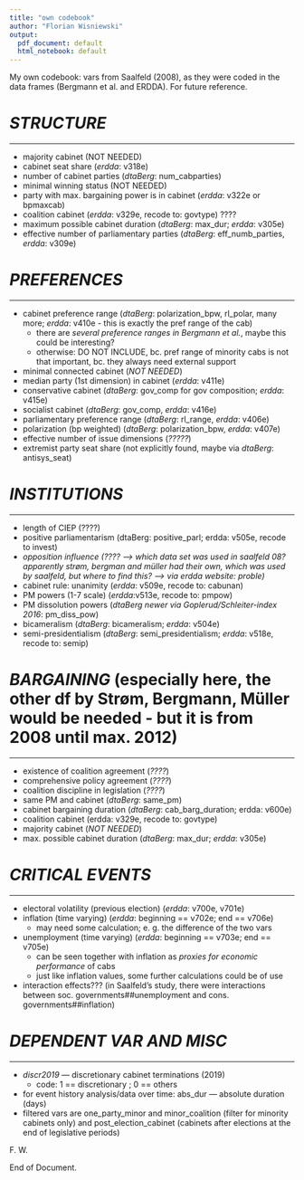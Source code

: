 ```yaml
---
title: "own codebook"
author: "Florian Wisniewski"
output:
  pdf_document: default
  html_notebook: default
---
```


<!-- This is an [R Markdown](http://rmarkdown.rstudio.com) Notebook. When you execute code within the notebook, the results appear beneath the code.  -->

<!-- Try executing this chunk by clicking the *Run* button within the chunk or by placing your cursor inside it and pressing *Cmd+Shift+Enter*.  -->

<!-- Add a new chunk by clicking the *Insert Chunk* button on the toolbar or by pressing *Cmd+Option+I*. -->

<!-- When you save the notebook, an HTML file containing the code and output will be saved alongside it (click the *Preview* button or press *Cmd+Shift+K* to preview the HTML file).  -->

<!-- The preview shows you a rendered HTML copy of the contents of the editor. Consequently, unlike *Knit*, *Preview* does not run any R code chunks. Instead, the output of the chunk when it was last run in the editor is displayed. -->

My own codebook: vars from Saalfeld (2008), as they were coded in the data frames (Bergmann et al. and ERDDA). For future reference.

# ***STRUCTURE***
_______________________________

+ majority cabinet (NOT NEEDED)
+ cabinet seat share (*erdda*: v318e)
+ number of cabinet parties (*dtaBerg*: num_cabparties)
+ minimal winning status (NOT NEEDED)
+ party with max. bargaining power is in cabinet (*erdda*: v322e or bpmaxcab)
+ coalition cabinet (*erdda*: v329e, recode to: govtype) ????
+ maximum possible cabinet duration (*dtaBerg*: max_dur; *erdda*: v305e)
+ effective number of parliamentary parties (*dtaBerg*: eff_numb_parties, *erdda*: v309e)

#######################

# ***PREFERENCES***
_______________________________

+ cabinet preference range (*dtaBerg*: polarization_bpw, rl_polar, many more; *erdda*: v410e - this is exactly the pref range of the cab)
  + there are *several preference ranges in Bergmann et al.*, maybe this could be interesting?
  + otherwise: DO NOT INCLUDE, bc. pref range of minority cabs is not that important, bc. they always need external support

+ minimal connected cabinet (*NOT NEEDED*)
+ median party (1st dimension) in cabinet (*erdda*: v411e)
+ conservative cabinet (*dtaBerg*: gov_comp for gov composition; *erdda*: v415e)
+ socialist cabinet (*dtaBerg*: gov_comp, *erdda*: v416e)
+ parliamentary preference range (*dtaBerg*: rl_range, *erdda*: v406e)
+ polarization (bp weighted) (*dtaBerg*: polarization_bpw, *erdda*: v407e)
+ effective number of issue dimensions (*?????*)
+ extremist party seat share (not explicitly found, maybe via *dtaBerg*: antisys_seat)

#######################

# ***INSTITUTIONS***
_______________________________

+ length of CIEP (????)
+ positive parliamentarism (dtaBerg: positive_parl; erdda: v505e, recode to invest)
+ *opposition influence (???? --> which data set was used in saalfeld 08? apparently strøm, bergman and müller had their own, which was used by saalfeld, but where to find this? --> via erdda website: proble)*
+ cabinet rule: unanimity (*erdda*: v509e, recode to: cabunan)
+ PM powers (1-7 scale) (*erdda*:v513e, recode to: pmpow)
+ PM dissolution powers (*dtaBerg newer via Goplerud/Schleiter-index 2016*: pm_diss_pow)
+ bicameralism (*dtaBerg*: bicameralism; *erdda*: v504e)
+ semi-presidentialism (*dtaBerg*: semi_presidentialism; *erdda*: v518e, recode to: semip)

#######################

# ***BARGAINING*** (especially here, the other df by Strøm, Bergmann, Müller would be needed - but it is from 2008 until max. 2012)
_______________________________

+ existence of coalition agreement (*????*)
+ comprehensive policy agreement (*????*)
+ coalition discipline in legislation (*????*)
+ same PM and cabinet (*dtaBerg*: same_pm)
+ cabinet bargaining duration (*dtaBerg*: cab_barg_duration; erdda: v600e)
+ coalition cabinet (erdda: v329e, recode to: govtype)
+ majority cabinet (*NOT NEEDED*)
+ max. possible cabinet duration (*dtaBerg*: max_dur; *erdda*: v305e)

# ***CRITICAL EVENTS***
_______________________________

+ electoral volatility (previous election) (*erdda*: v700e, v701e)
+ inflation (time varying) (*erdda*: beginning == v702e; end == v706e)
  + may need some calculation; e. g. the difference of the two vars
+ unemployment (time varying) (*erdda*: beginning == v703e; end == v705e)
  + can be seen together with inflation as *proxies for economic performance* of cabs
  + just like inflation values, some further calculations could be of use
+ interaction effects??? (in Saalfeld's study, there were interactions between soc. governments##unemployment and cons. governments##inflation)


# ***DEPENDENT VAR AND MISC***
_______________________________

+ *discr2019* --- discretionary cabinet terminations (2019)
  + code: 1 == discretionary ; 0 == others
+ for event history analysis/data over time: abs_dur --- absolute duration (days)
+ filtered vars are one_party_minor and minor_coalition (filter for minority cabinets only) and post_election_cabinet (cabinets after elections at the end of legislative periods)


F. W.

End of Document.
<!-- # independent vars (based on Saalfeld 2008) -->

<!-- ## eff_numb_parties --- effective number of parties -->
<!-- ### based on Laakso/Taagepera index (1979) -->

<!-- ## cab_barg_duration --- cabinet bargaining duration -->
<!-- ### measured in days -->

<!-- ## pm_diss_pow --- Prime Minister dissolution powers -->
<!-- ### index from 0-10 based on Goplerud/Schleiter 2016 -->
<!-- ### additionally: look up what Saalfeld was using in 2008 -->

<!-- ## rl-range --- overall parliamentary RILE range -->
<!-- ### range = maximum - minimum; higher values = more RILE polarization -->
<!-- ### this is for the parliament as a whole - is another polarization var needed just for the cab? -->
<!-- #### possibility to merge *erdda* variable for this into *dtaBerg*? -->

<!-- ## polarization_bpw --- polarization (bp weighted) -->
<!-- ### polarization of cabinets, value as calculated in *erdda* 2014, hence also only data for countries from *erdda* -->
<!-- ### rather include this for cabinet preference range? (in *erdda*: v407e - combined DF has this too) -->

<!-- ##  -->